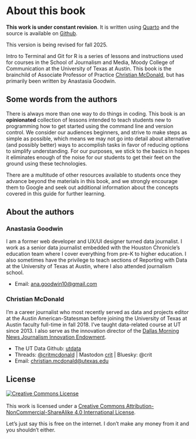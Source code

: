 # About this book {.unnumbered}

::: callout-note
**This work is under constant revision**. It is written using [Quarto](https://quarto.org/docs/guide/) and the source is available on [Github](https://github.com/utdata/git-for-r).

This version is being revised for fall 2025.
:::

Intro to Terminal and Git for R is a series of lessons and instructions used for courses in the School of Journalism and Media, Moody College of Communication at the University of Texas at Austin. This book is the brainchild of Associate Professor of Practice [Christian McDonald](https://moody.utexas.edu/faculty/christian-mcdonald), but has primarily been written by Anastasia Goodwin.

## Some words from the authors {.unnumbered}

There is always more than one way to do things in coding. This book is an **opinionated** collection of lessons intended to teach students new to programming how to get started using the command line and version control. We consider our audiences beginners, and strive to make steps as simple as possible, which means we may not go into detail about alternative (and possibly better) ways to accomplish tasks in favor of reducing options to simplify understanding. For our purposes, we stick to the basics in hopes it eliminates enough of the noise for our students to get their feet on the ground using these technologies.

There are a multitude of other resources available to students once they advance beyond the materials in this book, and we strongly encourage them to Google and seek out additional information about the concepts covered in this guide for further learning.

## About the authors {.unnumbered}

### Anastasia Goodwin

I am a former web developer and UX/UI designer turned data journalist. I work as a senior data journalist embedded with the Houston Chronicle's education team where I cover everything from pre-K to higher education. I also sometimes have the privilege to teach sections of Reporting with Data at the University of Texas at Austin, where I also attended journalism school.

-   Email: [ana.goodwin10\@gmail.com](mailto:ana.goodwin10@gmail.com){.email}

### Christian McDonald {.unnumbered}

I'm a career journalist who most recently served as data and projects editor at the Austin American-Statesman before joining the University of Texas at Austin faculty full-time in fall 2018. I've taught data-related course at UT since 2013. I also serve as the innovation director of the [Dallas Morning News Journalism Innovation Endowment](https://journalism.utexas.edu/innovation).

-   The UT Data Github: [utdata](https://github.com/utdata)
-   Threads: [\@critmcdonald](https://www.threads.net/@critmcdonald) \| Mastodon [crit](https://newsie.social/@crit) \| Bluesky: @crit
-   Email: [christian.mcdonald\@utexas.edu](mailto:christian.mcdonald@utexas.edu){.email}

## License {.unnumbered}

<a rel="license" href="http://creativecommons.org/licenses/by-nc-sa/4.0/"><img src="https://i.creativecommons.org/l/by-nc-sa/4.0/88x31.png" alt="Creative Commons License" style="border-width:0"/></a><br /><br />This work is licensed under a <a rel="license" href="http://creativecommons.org/licenses/by-nc-sa/4.0/">Creative Commons Attribution-NonCommercial-ShareAlike 4.0 International License</a>.

Let's just say this is free on the internet. I don't make any money from it and you shouldn't either.
